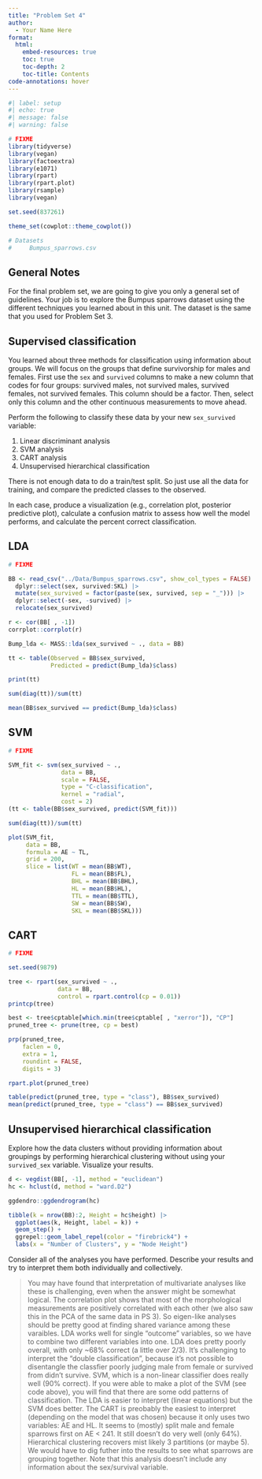 ```yaml
---
title: "Problem Set 4"
author:
  - Your Name Here
format: 
  html:
    embed-resources: true
    toc: true
    toc-depth: 2
    toc-title: Contents
code-annotations: hover
---
```



```r
#| label: setup
#| echo: true
#| message: false
#| warning: false

# FIXME
library(tidyverse)
library(vegan)
library(factoextra)
library(e1071)
library(rpart)
library(rpart.plot)
library(rsample)
library(vegan)

set.seed(837261)

theme_set(cowplot::theme_cowplot())

# Datasets
#     Bumpus_sparrows.csv

```

## General Notes

For the final problem set, we are going to give you only a general set of guidelines. Your job is to explore the Bumpus sparrows dataset using the different techniques you learned about in this unit. The dataset is the same that you used for Problem Set 3.


## Supervised classification

You learned about three methods for classification using information about groups. We will focus on the groups that define survivorship for males and females. First use the `sex` and `survived` columns to make a new column that codes for four groups: survived males, not survived males, survived females, not survived females. This column should be a factor. Then, select only this column and the other continuous measurements to move ahead. 

Perform the following to classify these data by your new `sex_survived` variable:

1. Linear discriminant analysis
2. SVM analysis
3. CART analysis
4. Unsupervised hierarchical classification

There is not enough data to do a train/test split. So just use all the data for training, and compare the predicted classes to the observed.

In each case, produce a visualization (e.g., correlation plot, posterior predictive plot), calculate a confusion matrix to assess how well the model performs, and calculate the percent correct classification.


## LDA

```r
# FIXME

BB <- read_csv("../Data/Bumpus_sparrows.csv", show_col_types = FALSE) |>
  dplyr::select(sex, survived:SKL) |> 
  mutate(sex_survived = factor(paste(sex, survived, sep = "_"))) |> 
  dplyr::select(-sex, -survived) |> 
  relocate(sex_survived)

r <- cor(BB[ , -1])
corrplot::corrplot(r)

Bump_lda <- MASS::lda(sex_survived ~ ., data = BB)

tt <- table(Observed = BB$sex_survived,
            Predicted = predict(Bump_lda)$class)

print(tt)

sum(diag(tt))/sum(tt)

mean(BB$sex_survived == predict(Bump_lda)$class)
```


## SVM 

```r
# FIXME

SVM_fit <- svm(sex_survived ~ .,
               data = BB,
               scale = FALSE,
               type = "C-classification", 
               kernel = "radial",
               cost = 2)
(tt <- table(BB$sex_survived, predict(SVM_fit)))

sum(diag(tt))/sum(tt)

plot(SVM_fit,
     data = BB,
     formula = AE ~ TL,
     grid = 200,
     slice = list(WT = mean(BB$WT),
                  FL = mean(BB$FL),
                  BHL = mean(BB$BHL),
                  HL = mean(BB$HL),
                  TTL = mean(BB$TTL),
                  SW = mean(BB$SW),
                  SKL = mean(BB$SKL)))

```


## CART

```r
# FIXME

set.seed(9879)

tree <- rpart(sex_survived ~ .,
              data = BB,
              control = rpart.control(cp = 0.01))
printcp(tree)

best <- tree$cptable[which.min(tree$cptable[ , "xerror"]), "CP"]
pruned_tree <- prune(tree, cp = best)

prp(pruned_tree,
    faclen = 0,
    extra = 1,
    roundint = FALSE,
    digits = 3)

rpart.plot(pruned_tree)

table(predict(pruned_tree, type = "class"), BB$sex_survived)
mean(predict(pruned_tree, type = "class") == BB$sex_survived)
```


## Unsupervised hierarchical classification

Explore how the data clusters without providing information about groupings by performing hierarchical clustering without using your `survived_sex` variable. Visualize your results.

```r

d <- vegdist(BB[, -1], method = "euclidean")
hc <- hclust(d, method = "ward.D2")

ggdendro::ggdendrogram(hc)

tibble(k = nrow(BB):2, Height = hc$height) |> 
  ggplot(aes(k, Height, label = k)) +
  geom_step() +
  ggrepel::geom_label_repel(color = "firebrick4") +
  labs(x = "Number of Clusters", y = "Node Height")

```


Consider all of the analyses you have performed. Describe your results and try to interpret them both individually and collectively.

> You may have found that interpretation of multivariate analyses like these is challenging, even when the answer might be somewhat logical. The correlation plot shows that most of the morphological measurements are positively correlated with each other (we also saw this in the PCA of the same data in PS 3). So eigen-like analyses should be pretty good at finding shared variance among these varaibles. LDA works well for single "outcome" variables, so we have to combine two different variables into one. LDA does pretty poorly overall, with only ~68% correct (a little over 2/3). It's challenging to interpret the "double classification", because it's not possible to disentangle the classfier poorly judging male from female or survived from didn't survive. SVM, which is a non-linear classifier does really well (90% correct). If you were able to make a plot of the SVM (see code above), you will find that there are some odd patterns of classification. The LDA is easier to interpret (linear equations) but the SVM does better. The CART is preobably the easiest to interpret (depending on the model that was chosen) because it only uses two variables: AE and HL. It seems to (mostly) split male and female sparrows first on AE < 241. It still doesn't do very well (only 64%). Hierarchical clustering recovers mist likely 3 partitions (or maybe 5). We would have to dig futher into the results to see what sparrows are grouping together. Note that this analysis doesn't include any information about the sex/survival variable.

